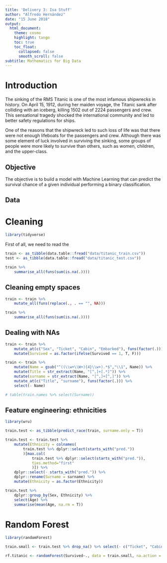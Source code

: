 ```yaml
---
title: 'Delivery 3: Isa Stuff'
author: "Alfredo Hernández"
date: "15 June 2018"
output:
  html_document:
    theme: cosmo
    highlight: tango
    toc: true
    toc_float:
      collapsed: false
      smooth_scroll: false
subtitle: Mathematics for Big Data
---
```


# Introduction

The sinking of the RMS Titanic is one of the most infamous shipwrecks in history.  On April 15, 1912, during her maiden voyage, the Titanic sank after colliding with an iceberg, killing 1502 out of 2224 passengers and crew. This sensational tragedy shocked the international community and led to better safety regulations for ships.

One of the reasons that the shipwreck led to such loss of life was that there were not enough lifeboats for the passengers and crew. Although there was some element of luck involved in surviving the sinking, some groups of people were more likely to survive than others, such as women, children, and the upper-class.

## Objective

The objective is to build a model with Machine Learning that can predict the survival chance of a given individual performing a binary classification.

## Data


# Cleaning
```r
library(tidyverse)
```

First of all, we need to read the 
```r
train <- as_tibble(data.table::fread("data/titanic_train.csv"))
test <- as_tibble(data.table::fread("data/titanic_test.csv"))
```

```r
train %>%
	summarise_all(funs(sum(is.na(.))))
```

## Cleaning empty spaces

```r
train <- train %>%
	mutate_all(funs(replace(., . == "", NA)))
```


```r
train %>%
	summarise_all(funs(sum(is.na(.))))
```

## Dealing with NAs

```r
train <- train %>% 
	mutate_at(c("Sex", "Ticket", "Cabin", "Embarked"), funs(factor(.))) %>% 
	mutate(Survived = as.factor(ifelse(Survived == 1, T, F)))
```

```r
train <- train %>% 
	mutate(Name = gsub("^((\\w+\\W+){4}\\w+).*$","\\1", Name)) %>% 
	mutate(Title = str_extract(Name, "[^,]+[.*]")) %>% 
	mutate(surname = str_extract(Name, "[^,]+[^,]")) %>% 
	mutate_at(c("Title", "surname"), funs(factor(.))) %>% 
	select(- Name)

# table(train.names %>% select(Surname))
```
## Feature engineering: ethnicities
```r
library(wru)

train.test <- as_tibble(predict_race(train, surname.only = T))

train.test <- train.test %>% 
	mutate(Ethnicity = colnames(
		train.test %>% dplyr::select(starts_with("pred."))
		)[max.col(
			train.test %>% dplyr::select(starts_with("pred.")),
			ties.method="first"
			)]) %>% 
	dplyr::select(- starts_with("pred.")) %>% 
	dplyr::rename(Surname = surname) %>% 
	mutate(Ethnicity = as.factor(Ethnicity))
```

```r
train.test %>% 
	dplyr::group_by(Sex, Ethnicity) %>% 
	select(Age) %>% 
	summarise(mean(Age, na.rm = T))
```




# Random Forest
```r
library(randomForest)
```

```r
train.small <- train.test %>% drop_na() %>% select(- c("Ticket", "Cabin", "Surname"))

rf.titanic <- randomForest(Survived~., data = train.small, na.action = na.omit, importance = TRUE)
```


